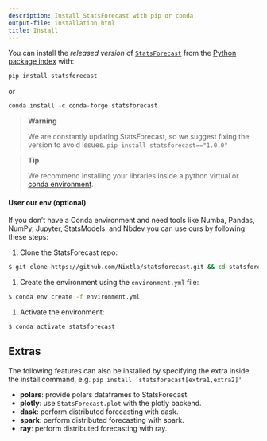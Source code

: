 ```yaml
---
description: Install StatsForecast with pip or conda
output-file: installation.html
title: Install
---
```



You can install the *released version* of
[`StatsForecast`](https://Nixtla.github.io/statsforecast/src/core/core.html#statsforecast)
from the [Python package index](https://pypi.org) with:

```python
pip install statsforecast
```

or

```python
conda install -c conda-forge statsforecast
```

> **Warning**
>
> We are constantly updating StatsForecast, so we suggest fixing the
> version to avoid issues. `pip install statsforecast=="1.0.0"`

> **Tip**
>
> We recommend installing your libraries inside a python virtual or
> [conda
> environment](https://docs.conda.io/projects/conda/en/latest/user-guide/install/macos.html).

#### User our env (optional)

If you don’t have a Conda environment and need tools like Numba, Pandas,
NumPy, Jupyter, StatsModels, and Nbdev you can use ours by following
these steps:

1.  Clone the StatsForecast repo:

```bash
$ git clone https://github.com/Nixtla/statsforecast.git && cd statsforecast
```

1.  Create the environment using the `environment.yml` file:

```bash
$ conda env create -f environment.yml
```

1.  Activate the environment:

```bash
$ conda activate statsforecast
```

## Extras

The following features can also be installed by specifying the extra
inside the install command,
e.g. `pip install 'statsforecast[extra1,extra2]'`

-   **polars**: provide polars dataframes to StatsForecast.
-   **plotly**: use `StatsForecast.plot` with the plotly backend.
-   **dask**: perform distributed forecasting with dask.
-   **spark**: perform distributed forecasting with spark.
-   **ray**: perform distributed forecasting with ray.


